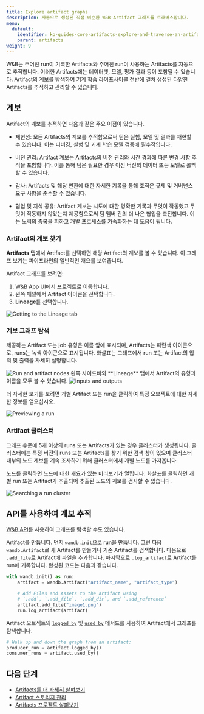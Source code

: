 ```yaml
---
title: Explore artifact graphs
description: 자동으로 생성된 직접 비순환 W&B Artifact 그래프를 트래버스합니다.
menu:
  default:
    identifier: ko-guides-core-artifacts-explore-and-traverse-an-artifact-graph
    parent: artifacts
weight: 9
---
```


W&B는 주어진 run이 기록한 Artifacts와 주어진 run이 사용하는 Artifacts를 자동으로 추적합니다. 이러한 Artifacts에는 데이터셋, 모델, 평가 결과 등이 포함될 수 있습니다. Artifact의 계보를 탐색하여 기계 학습 라이프사이클 전반에 걸쳐 생성된 다양한 Artifacts를 추적하고 관리할 수 있습니다.

## 계보
Artifact의 계보를 추적하면 다음과 같은 주요 이점이 있습니다.

- 재현성: 모든 Artifacts의 계보를 추적함으로써 팀은 실험, 모델 및 결과를 재현할 수 있습니다. 이는 디버깅, 실험 및 기계 학습 모델 검증에 필수적입니다.

- 버전 관리: Artifact 계보는 Artifacts의 버전 관리와 시간 경과에 따른 변경 사항 추적을 포함합니다. 이를 통해 팀은 필요한 경우 이전 버전의 데이터 또는 모델로 롤백할 수 있습니다.

- 감사: Artifacts 및 해당 변환에 대한 자세한 기록을 통해 조직은 규제 및 거버넌스 요구 사항을 준수할 수 있습니다.

- 협업 및 지식 공유: Artifact 계보는 시도에 대한 명확한 기록과 무엇이 작동했고 무엇이 작동하지 않았는지 제공함으로써 팀 멤버 간의 더 나은 협업을 촉진합니다. 이는 노력의 중복을 피하고 개발 프로세스를 가속화하는 데 도움이 됩니다.

### Artifact의 계보 찾기
**Artifacts** 탭에서 Artifact를 선택하면 해당 Artifact의 계보를 볼 수 있습니다. 이 그래프 보기는 파이프라인의 일반적인 개요를 보여줍니다.

Artifact 그래프를 보려면:

1. W&B App UI에서 프로젝트로 이동합니다.
2. 왼쪽 패널에서 Artifact 아이콘을 선택합니다.
3. **Lineage**를 선택합니다.

<Frame>
    <img src="/images/artifacts/lineage1.gif" alt="Getting to the Lineage tab"  />
</Frame>

### 계보 그래프 탐색

제공하는 Artifact 또는 job 유형은 이름 앞에 표시되며, Artifacts는 파란색 아이콘으로, runs는 녹색 아이콘으로 표시됩니다. 화살표는 그래프에서 run 또는 Artifact의 입력 및 출력을 자세히 설명합니다.

<Frame>
    <img src="/images/artifacts/lineage2.png" alt="Run and artifact nodes"  />
</Frame>

<Note>
왼쪽 사이드바와 **Lineage** 탭에서 Artifact의 유형과 이름을 모두 볼 수 있습니다.
</Note>

<Frame>
    <img src="/images/artifacts/lineage2a.gif" alt="Inputs and outputs"  />
</Frame>

더 자세한 보기를 보려면 개별 Artifact 또는 run을 클릭하여 특정 오브젝트에 대한 자세한 정보를 얻으십시오.

<Frame>
    <img src="/images/artifacts/lineage3a.gif" alt="Previewing a run"  />
</Frame>

### Artifact 클러스터

그래프 수준에 5개 이상의 runs 또는 Artifacts가 있는 경우 클러스터가 생성됩니다. 클러스터에는 특정 버전의 runs 또는 Artifacts를 찾기 위한 검색 창이 있으며 클러스터 내부의 노드 계보를 계속 조사하기 위해 클러스터에서 개별 노드를 가져옵니다.

노드를 클릭하면 노드에 대한 개요가 있는 미리보기가 열립니다. 화살표를 클릭하면 개별 run 또는 Artifact가 추출되어 추출된 노드의 계보를 검사할 수 있습니다.

<Frame>
    <img src="/images/artifacts/lineage3b.gif" alt="Searching a run cluster"  />
</Frame>

## API를 사용하여 계보 추적
[W&B API](/ko/ref/python/public-api/api)를 사용하여 그래프를 탐색할 수도 있습니다.

Artifact를 만듭니다. 먼저 `wandb.init`으로 run을 만듭니다. 그런 다음 `wandb.Artifact`로 새 Artifact를 만들거나 기존 Artifact를 검색합니다. 다음으로 `.add_file`로 Artifact에 파일을 추가합니다. 마지막으로 `.log_artifact`로 Artifact를 run에 기록합니다. 완성된 코드는 다음과 같습니다.

```python
with wandb.init() as run:
    artifact = wandb.Artifact("artifact_name", "artifact_type")

    # Add Files and Assets to the artifact using
    # `.add`, `.add_file`, `.add_dir`, and `.add_reference`
    artifact.add_file("image1.png")
    run.log_artifact(artifact)
```

Artifact 오브젝트의 [`logged_by`](/ko/ref/python/artifact#logged_by) 및 [`used_by`](/ko/ref/python/artifact#used_by) 메서드를 사용하여 Artifact에서 그래프를 탐색합니다.

```python
# Walk up and down the graph from an artifact:
producer_run = artifact.logged_by()
consumer_runs = artifact.used_by()
```
## 다음 단계
- [Artifacts를 더 자세히 살펴보기](/ko/guides/core/artifacts/artifacts-walkthrough)
- [Artifact 스토리지 관리](/ko/guides/core/artifacts/manage-data/delete-artifacts)
- [Artifacts 프로젝트 살펴보기](https://wandb.ai/wandb-smle/artifact_workflow/artifacts/raw_dataset/raw_data/v0/lineage)
